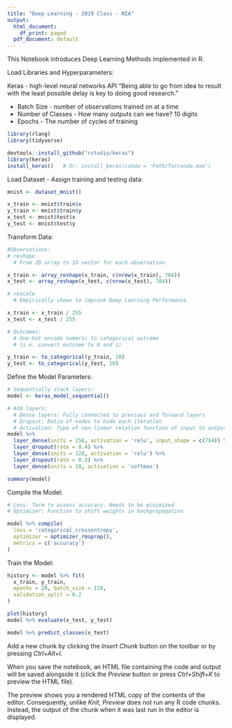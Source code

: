 ---
title: "Deep Learning - 2019 Class - NIA"
output:
  html_document:
    df_print: paged
  pdf_document: default
---

This Notebook introduces Deep Learning Methods implemented in R.

Load Libraries and Hyperparameters:

Keras - high-level neural networks API 
      "Being able to go from idea to result with the least possible delay is key to doing good research."

- Batch Size - number of observations trained on at a time
- Number of Classes - How many outputs can we have? 10 digits
- Epochs - The number of cycles of training

```{r}
library(rlang)
library(tidyverse)

devtools::install_github("rstudio/keras")
library(keras)
install_keras()   # Or: install_keras(conda = 'Path/To/conda.exe')

```

Load Dataset
- Assign training and testing data:

```{r}
mnist <- dataset_mnist()

x_train <- mnist$train$x
y_train <- mnist$train$y
x_test <- mnist$test$x
y_test <- mnist$test$y
```

Transform Data:

```{r}
#Observations:
# reshape
  # From 2D array to 1D vector for each observation

x_train <- array_reshape(x_train, c(nrow(x_train), 784))
x_test <- array_reshape(x_test, c(nrow(x_test), 784))

# rescale
  # Empirically shown to improve Deep Learning Performance

x_train <- x_train / 255
x_test <- x_test / 255

# Outcomes:
  # One-hot encode numeric to categorical outcome
  # (i.e. convert outcome to 0 and 1)

y_train <- to_categorical(y_train, 10)
y_test <- to_categorical(y_test, 10)
```

Define the Model Parameters:

```{r}

# Sequentially stack layers:
model <- keras_model_sequential() 

# Add layers:
  # Dense layers: Fully connected to previous and forward layers
  # Dropout: Ratio of nodes to hide each iteration
  # Activation: Type of non-linear relation function of input to output of node
model %>% 
  layer_dense(units = 256, activation = 'relu', input_shape = c(784)) %>% 
  layer_dropout(rate = 0.4) %>% 
  layer_dense(units = 128, activation = 'relu') %>%
  layer_dropout(rate = 0.3) %>%
  layer_dense(units = 10, activation = 'softmax')

summary(model)
```

Compile the Model:

```{r}

# Loss: Term to assess accuracy. Needs to be minimized
# Optimizer: Function to shift weights in backpropogation

model %>% compile(
  loss = 'categorical_crossentropy',
  optimizer = optimizer_rmsprop(),
  metrics = c('accuracy')
)
```

Train the Model:

```{r}
history <- model %>% fit(
  x_train, y_train, 
  epochs = 20, batch_size = 128, 
  validation_split = 0.2
)

plot(history)
model %>% evaluate(x_test, y_test)
```

```{r}
model %>% predict_classes(x_test)
```


Add a new chunk by clicking the *Insert Chunk* button on the toolbar or by pressing *Ctrl+Alt+I*.

When you save the notebook, an HTML file containing the code and output will be saved alongside it (click the *Preview* button or press *Ctrl+Shift+K* to preview the HTML file).

The preview shows you a rendered HTML copy of the contents of the editor. Consequently, unlike *Knit*, *Preview* does not run any R code chunks. Instead, the output of the chunk when it was last run in the editor is displayed.
